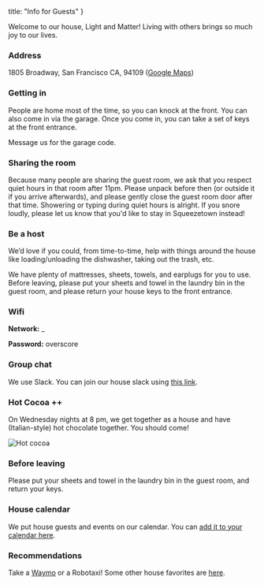 
  title: "Info for Guests"
}

<NavBar />
Welcome to our house, Light and Matter! Living with others brings so much joy to our lives.

### Address

1805 Broadway, San Francisco CA, 94109 ([Google Maps](https://maps.app.goo.gl/WECCW8LoLE4NFbkD9))

### Getting in

People are home most of the time, so you can knock at the front. You can also come in via the garage. Once you come in, you can take a set of keys at the front entrance.

Message us for the garage code.

### Sharing the room

Because many people are sharing the guest room, we ask that you respect quiet hours in that room after 11pm. Please unpack before then (or outside it if you arrive afterwards), and please gently close the guest room door after that time. Showering or typing during quiet hours is alright. If you snore loudly, please let us know that you'd like to stay in Squeezetown instead!

### Be a host

We’d love if you could, from time-to-time, help with things around the house like loading/unloading the dishwasher, taking out the trash, etc.

We have plenty of mattresses, sheets, towels, and earplugs for you to use. Before leaving, please put your sheets and towel in the laundry bin in the guest room, and please return your house keys to the front entrance.

### Wifi

**Network:** <NumberBlock>\_</NumberBlock>

**Password:** <NumberBlock>overscore</NumberBlock>


### Group chat

We use Slack. You can join our house slack using [this link](https://join.slack.com/t/homeisheart/shared_invite/zt-2jklg9y9v-VxjTGDP2hdj_r9BMNsw58A).


### Hot Cocoa ++

On Wednesday nights at 8 pm, we get together as a house and have (Italian-style) hot chocolate together. You should come!

<Image src={hotCocoaImg} alt="Hot cocoa" className="w-1/2" />

### Before leaving

Please put your sheets and towel in the laundry bin in the guest room, and return your keys.

### House calendar

We put house guests and events on our calendar. You can [add it to your calendar here](https://calendar.google.com/calendar/u/0?cid=MWYxZmY0ZjBjNjhiNTBmNWJmNDk3Y2QzNTExMDYwYmZhYzU3YzFjN2JiNTU1NjcxNDVmNmEzMjMwYjFiOTNmN0Bncm91cC5jYWxlbmRhci5nb29nbGUuY29t).

<HouseCalendar />

### Recommendations

Take a [Waymo](https://waymo.smart.link/8jczs90b1) or a Robotaxi! Some other house favorites are [here](https://blog.aayushg.com/travel/#san-francisco-california).
